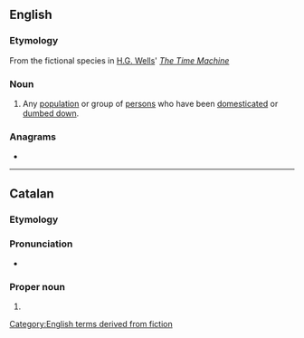 {{also|Éloi}}
==English==
{{wikipedia}}

===Etymology===
From the fictional species in [[w:H.G. Wells|H.G. Wells]]' ''[[w:The Time Machine|The Time Machine]]''

===Noun===
{{en-plural noun}}

# Any [[population]] or group of [[persons]] who have been [[domesticated]] or [[dumbed down]].
#: {{cot|en|Morlock}}

===Anagrams===
* {{anagrams|en|a=eilo|Loei|ileo-}}

[[Category:English terms derived from fiction]]

----

==Catalan==

===Etymology===
{{bor|ca|fr|Éloi}}

===Pronunciation===
* {{ca-IPA}}

===Proper noun===
{{ca-proper noun|m}}

# {{given name|ca|male|from=French}}